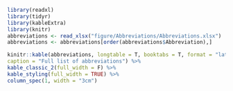 
```r
library(readxl)
library(tidyr)
library(kableExtra)
library(knitr)
abbreviations <- read_xlsx("figure/Abbreviations/Abbreviations.xlsx")
abbreviations <- abbreviations[order(abbreviations$Abbreviation),]

kinitr::kable(abbreviations, longtable = T, booktabs = T, format = "latex", escape = F,
caption = "Full list of abbreviations") %>% 
kable_classic_2(full_width = F) %>%
kable_styling(full_width = TRUE) %>%
column_spec(1, width = "3cm") 
```
